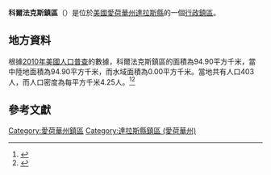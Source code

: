 {{noteTA
|G1=USState
|G2=地名
|G3=Unit
}}
{{Infobox settlement
|official_name            = 科爾法克斯鎮區
|native_name = Colfax Township
|settlement_type          = [[行政鎮區|行政鎮區]]
|image_skyline            = 
|imagesize                = 
|image_map                = Map highlighting Colfax Township, Dallas County, Iowa.svg
|mapsize                  = 250px
|pushpin_map  =USA Iowa
|pushpin_label = 科爾法克斯鎮區
|pushpin_label_position   = top
|pushpin_map_caption      = 科爾法克斯鎮區在愛荷華州的位置
|subdivision_type         = [[世界政區索引|國家]]
|subdivision_type1        = [[美国州份|州份]]
|subdivision_type2        = [[愛荷華州行政区划|縣]]
|subdivision_name         = [[美国|美国]]
|subdivision_name1        = [[愛荷華州|愛荷華州]]
|subdivision_name2        = [[達拉斯縣_(愛荷華州)|達拉斯縣]]
|elevation_ft             = 928
|elevation_m              = 283
|timezone                 = [[北美中部時區|北美中部時區]]
|area_total_km2           = 94.90
|area_land_km2            = 94.90
|area_water_km2           = 0.00
|area_total_sq_mi         = 
|area_land_sq_mi          = 
|area_water_sq_mi         = 
|population_as_of         = [[2010年美國人口普查|2010]]
|population_footnotes     = 
|population_total         = 403
|population_density_km2   = auto
|population_density_sq_mi = auto
|utc_offset               = -6
|coordinates              = {{coord|41|38|36|N|94|06|18|W|type:city_region:US-AL_source:GNS-enwiki|display=inline,title}}
| coor_pinpoint           = 
| coordinates_footnotes   = 
|timezone_DST             = CDT
|utc_offset_DST           = -5
|postal_code_type         = [[美國郵區編號|郵區編號]]
|postal_code              = 
|area_code                = {{link-en|电话区号515|Area code 515|515}}
|blank_name = [[地名信息系统|GNIS ID]]
|blank_info = 467633
}}
'''科爾法克斯鎮區'''（{{lang-en|Colfax Township}}）是位於[[美國|美國]][[愛荷華州|愛荷華州]][[達拉斯縣_(愛荷華州)|達拉斯縣]]的一個[[行政鎮區|行政鎮區]]。

== 地方資料 ==
根據[[2010年美國人口普查|2010年美國人口普查]]的數據，科爾法克斯鎮區的面積為94.90平方千米，當中陸地面積為94.90平方千米，而水域面積為0.00平方千米。當地共有人口403人，而人口密度為每平方千米4.25人。<ref name="GR8">{{cite web|url=http://factfinder2.census.gov|publisher=[[美国人口调查局|美国人口调查局]]|accessdate=2011-05-14|title=American FactFinder|archive-date=2013-09-11|archive-url=https://web.archive.org/web/20130911234518/http://factfinder2.census.gov/|dead-url=no}}</ref><ref>{{cite web|url=https://www.citypopulation.de/en/usa/iowa/admin/|title=USA: Iowa (Counties and Townships) - City Population}}</ref>

== 參考文獻 ==
{{reflist}}

{{達拉斯縣 (愛荷華州)}}

{{DEFAULTSORT:Colfax Township}}
[[Category:愛荷華州鎮區|Category:愛荷華州鎮區]]
[[Category:達拉斯縣鎮區_(愛荷華州)|Category:達拉斯縣鎮區 (愛荷華州)]]

{{Iowa-geo-stub}}